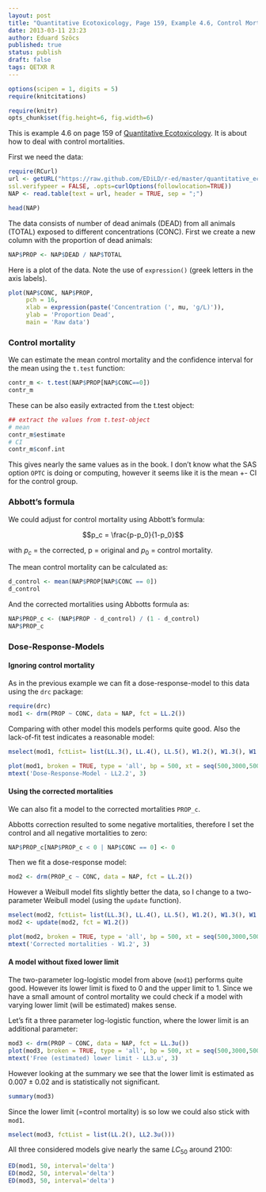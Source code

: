 ```yaml
---
layout: post
title: "Quantitative Ecotoxicology, Page 159, Example 4.6, Control Mortality"
date: 2013-03-11 23:23
author: Eduard Szöcs
published: true
status: publish
draft: false
tags: QETXR R
---
```

```r
options(scipen = 1, digits = 5)
require(knitcitations)
```
```r
require(knitr)
opts_chunk$set(fig.height=6, fig.width=6)
```

This is example 4.6 on page 159 of [Quantitative Ecotoxicology](http://www.crcpress.com/product/isbn/9781439835647). It is about how to deal with control mortalities.


First we need the data:
```r
require(RCurl)
url <- getURL("https://raw.github.com/EDiLD/r-ed/master/quantitative_ecotoxicology/data/p160.csv",
ssl.verifypeer = FALSE, .opts=curlOptions(followlocation=TRUE))
NAP <- read.table(text = url, header = TRUE, sep = ";")
```
```r
head(NAP)
```

The data consists of number of dead animals (DEAD) from all animals (TOTAL) exposed to different concentrations (CONC).
First we create a new column with the proportion of dead animals:

```r
NAP$PROP <- NAP$DEAD / NAP$TOTAL
```

Here is a plot of the data. Note the use of `expression()` (greek letters in the axis labels).
```r
plot(NAP$CONC, NAP$PROP, 
     pch = 16, 
     xlab = expression(paste('Concentration (', mu, 'g/L)')),
     ylab = 'Proportion Dead',
     main = 'Raw data')
```


### Control mortality

We can estimate the mean control mortality and the confidence interval for the mean using the `t.test` function:
```r
contr_m <- t.test(NAP$PROP[NAP$CONC==0])
contr_m
```

These can be also easily extracted from the t.test object:

```r
## extract the values from t.test-object
# mean
contr_m$estimate
# CI
contr_m$conf.int
```

This gives nearly the same values as in the book. I don't know what the SAS option `OPTC` is doing or computing, however it seems like it is the mean +- CI for the control group.


### Abbott’s formula

We could adjust for control mortality using Abbott's formula:

$$p_c = \frac{p-p_0}{1-p_0}$$

with $p_c$ = the corrected, p = original and $p_0$ = control mortality.

The mean control mortality can be calculated as:
```r
d_control <- mean(NAP$PROP[NAP$CONC == 0])
d_control
```

And the corrected mortalities using Abbotts formula as:
```r
NAP$PROP_c <- (NAP$PROP - d_control) / (1 - d_control)
NAP$PROP_c
```


### Dose-Response-Models
#### Ignoring control mortality

As in the previous example we can fit a dose-response-model to this data using the `drc` package:
```r
require(drc)
mod1 <- drm(PROP ~ CONC, data = NAP, fct = LL.2())
```

Comparing with other model this models performs quite good. Also the lack-of-fit test indicates a reasonable model:
```r
mselect(mod1, fctList= list(LL.3(), LL.4(), LL.5(), W1.2(), W1.3(), W1.4()))
```

```r
plot(mod1, broken = TRUE, type = 'all', bp = 500, xt = seq(500,3000,500))
mtext('Dose-Response-Model - LL2.2', 3)
```


#### Using the corrected mortalities

We can also fit a model to the corrected mortalities `PROP_c`.

Abbotts correction resulted to some negative mortalities, therefore I set the control and all negative mortalities to zero:

```r
NAP$PROP_c[NAP$PROP_c < 0 | NAP$CONC == 0] <- 0
```

Then we fit a dose-response model:
```r
mod2 <- drm(PROP_c ~ CONC, data = NAP, fct = LL.2())
```

However a Weibull model fits slightly better the data, so I change to a two-parameter Weibull model (using the `update` function).

```r
mselect(mod2, fctList= list(LL.3(), LL.4(), LL.5(), W1.2(), W1.3(), W1.4()))
mod2 <- update(mod2, fct = W1.2())
```

```r
plot(mod2, broken = TRUE, type = 'all', bp = 500, xt = seq(500,3000,500))
mtext('Corrected mortalities - W1.2', 3)
```


#### A model without fixed lower limit

The two-parameter log-logistic model from above (`mod1`) performs quite good. However its lower limit is fixed to 0 and the upper limit to 1.
Since we have a small amount of control mortality we could check if a model with varying lower limit (will be estimated) makes sense.

Let's fit a three parameter log-logistic function, where the lower limit is an additional parameter:

```r
mod3 <- drm(PROP ~ CONC, data = NAP, fct = LL.3u())
plot(mod3, broken = TRUE, type = 'all', bp = 500, xt = seq(500,3000,500))
mtext('Free (estimated) lower limit - LL3.u', 3)
```

However looking at the summary we see that the lower limit is estimated as $0.007 \pm 0.02$ and is statistically not significant.
```r
summary(mod3)
```

Since the lower limit (=control mortality) is so low we could also stick with `mod1`.
```r
mselect(mod3, fctList = list(LL.2(), LL2.3u()))
```


All three considered models give nearly the same $LC_{50}$ around 2100:
```r
ED(mod1, 50, interval='delta')
ED(mod2, 50, interval='delta')
ED(mod3, 50, interval='delta')
```

